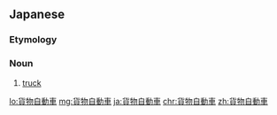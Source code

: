 ==Japanese==
{{ja-kanjitab|か|もつ|じ|どう|しゃ|yomi=o}}

===Etymology===
{{compound|lang=ja|sort=かもつじどうしゃ|貨物|tr1=kamotsu|t1=freight|自動車|tr2=jidōsha|t2=car}}

===Noun===
{{ja-noun|かもつじどうしゃ}}

# [[truck]] {{gloss|vehicle designed for carrying cargo}}

[[lo:貨物自動車]]
[[mg:貨物自動車]]
[[ja:貨物自動車]]
[[chr:貨物自動車]]
[[zh:貨物自動車]]
